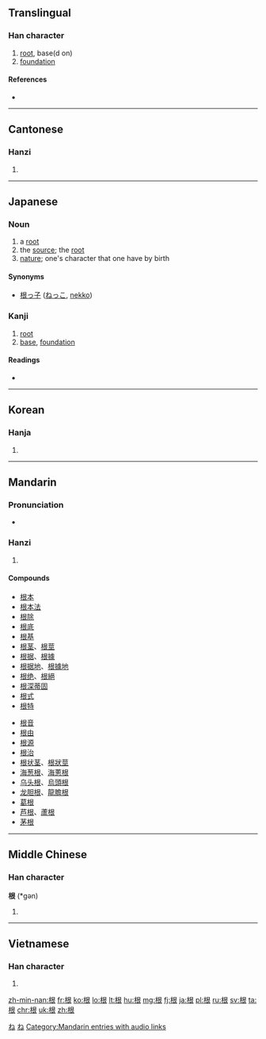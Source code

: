 ==Translingual==

===Han character===
{{Han char|rn=75|rad=木|as=06|sn=10|four=4793<sub>2</sub>|canj=木日女 (DAV)}}

# [[root]], base(d on)
# [[foundation]]

====References====
* {{Han ref|kx=0524.070|dkj=14745|dj=0912.090|hdz=21208.020|uh=6839|ud=26681|bh=AEDA|bd=44762}}

----

==Cantonese==

===Hanzi===
{{yue-hanzi|jyut=gan1|y=gan1}}

# {{defn|lang=yue|sort=木06}}

----

==Japanese==

===Noun===
{{ja-noun|ね}}

# a [[root]]
# the [[source]]; the [[root]]
# [[nature]]; one's character that one have by birth

====Synonyms====
* [[根っ子]] ([[ねっこ]], [[nekko]])

===Kanji===
{{ja-kanji|grade=3|rs=木06}}

# [[root]]
# [[base]], [[foundation]]

====Readings====
* {{ja-readings|on=[[こん]] (kon)|kun=[[ね]] (ne)}}

[[Category:1000 Japanese basic words|ね]]
[[Category:ja:Botany|ね]]

----

==Korean==

===Hanja===
{{ko-hanja|hangeul=근|eumhun=|rv=geun|mr=kŭn|y=kun}}

# {{defn|lang=ko|sort=木06}}

----

==Mandarin==

===Pronunciation===
* {{audio|zh-gēn.ogg|audio|lang=cmn}}

===Hanzi===
{{cmn-hanzi|pin=[[gēn]] ([[gen1]]), [[shì]] ([[shi4]])|wg=[[ken1|ken<sup>1</sup>]], [[shih4|shih<sup>4</sup>]]}}

# {{defn|lang=cmn|sort=木06}}

====Compounds====
{{top2}}
* [[根本]]
* [[根本法]]
* [[根除]]
* [[根底]]
* [[根基]]
* [[根茎]]、[[根莖]]
* [[根据]]、[[根據]]
* [[根据地]]、[[根據地]]
* [[根绝]]、[[根絕]]
* [[根深蒂固]]
* [[根式]]
* [[根特]]
{{mid2}}
* [[根音]]
* [[根由]]
* [[根源]]
* [[根治]]
* [[根状茎]]、[[根狀莖]]
* [[海葱根]]、[[海蔥根]]
* [[乌头根]]、[[烏頭根]]
* [[龙胆根]]、[[龍膽根]]
* [[葛根]]
* [[芦根]]、[[蘆根]]
* [[茅根]]
{{bottom}}

[[Category:Mandarin entries with audio links]]

----

==Middle Chinese==

===Han character===
'''根''' (*gən)<!--note: asterisk indicates that this character appears more than four times in the Tang Dynasty corpus of literature-->

# {{defn|lang=ltc|sort=木06}}

----

==Vietnamese==

===Han character===
{{vi-hantu|[[căn]], [[cằn]], [[cỗi]]|rs=木06}}

# {{defn|lang=vi|sort=木06}}

[[zh-min-nan:根]]
[[fr:根]]
[[ko:根]]
[[lo:根]]
[[lt:根]]
[[hu:根]]
[[mg:根]]
[[fj:根]]
[[ja:根]]
[[pl:根]]
[[ru:根]]
[[sv:根]]
[[ta:根]]
[[chr:根]]
[[uk:根]]
[[zh:根]]